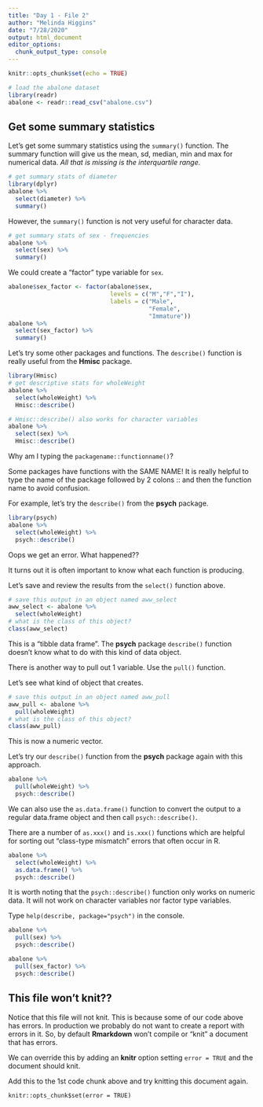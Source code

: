 ```yaml
---
title: "Day 1 - File 2"
author: "Melinda Higgins"
date: "7/28/2020"
output: html_document
editor_options: 
  chunk_output_type: console
---
```


```r
knitr::opts_chunk$set(echo = TRUE)

```

```r
# load the abalone dataset
library(readr)
abalone <- readr::read_csv("abalone.csv")
```

## Get some summary statistics

Let's get some summary statistics using the `summary()` function. The summary function will give us the mean, sd, median, min and max for numerical data. _All that is missing is the interquartile range._

```r
# get summary stats of diameter
library(dplyr)
abalone %>%
  select(diameter) %>%
  summary()
```

However, the `summary()` function is not very useful for character data.

```r
# get summary stats of sex - frequencies
abalone %>%
  select(sex) %>%
  summary()
```

We could create a "factor" type variable for `sex`.

```r
abalone$sex_factor <- factor(abalone$sex,
                             levels = c("M","F","I"),
                             labels = c("Male",
                                        "Female",
                                        "Immature"))
abalone %>%
  select(sex_factor) %>%
  summary()
```

Let's try some other packages and functions. The `describe()` function is really useful from the **Hmisc** package.

```r
library(Hmisc)
# get descriptive stats for wholeWeight
abalone %>%
  select(wholeWeight) %>%
  Hmisc::describe()

# Hmisc::describe() also works for character variables
abalone %>%
  select(sex) %>%
  Hmisc::describe()
```

Why am I typing the `packagename::functionname()`?

Some packages have functions with the SAME NAME! It is really helpful to type the name of the package followed by 2 colons :: and then the function name to avoid confusion.

For example, let's try the `describe()` from the **psych** package.

```r
library(psych)
abalone %>%
  select(wholeWeight) %>%
  psych::describe()
```

Oops we get an error. What happened??

It turns out it is often important to know what each function is producing.

Let's save and review the results from the `select()` function above.

```r
# save this output in an object named aww_select
aww_select <- abalone %>%
  select(wholeWeight)
# what is the class of this object?
class(aww_select)
```

This is a "tibble data frame". The **psych** package `describe()` function doesn't know what to do with this kind of data object.

There is another way to pull out 1 variable. Use the `pull()` function.

Let's see what kind of object that creates.

```r
# save this output in an object named aww_pull
aww_pull <- abalone %>%
  pull(wholeWeight)
# what is the class of this object?
class(aww_pull)
```

This is now a numeric vector.

Let's try our `describe()` function from the **psych** package again with this approach.

```r
abalone %>%
  pull(wholeWeight) %>%
  psych::describe()
```

We can also use the `as.data.frame()` function to convert the output to a regular data.frame object and then call `psych::describe()`.

There are a number of `as.xxx()` and `is.xxx()` functions which are helpful for sorting out "class-type mismatch" errors that often occur in R. 

```r
abalone %>%
  select(wholeWeight) %>%
  as.data.frame() %>%
  psych::describe()
```

It is worth noting that the `psych::describe()` function only works on numeric data. It will not work on character variables nor factor type variables.

Type `help(describe, package="psych")` in the console.

```r
abalone %>%
  pull(sex) %>%
  psych::describe()

abalone %>%
  pull(sex_factor) %>%
  psych::describe()
```

## This file won't knit??

Notice that this file will not knit. This is because some of our code above has errors. In production we probably do not want to create a report with errors in it. So, by default **Rmarkdown** won't compile or "knit" a document that has errors.

We can override this by adding an **knitr** option setting `error = TRUE` and the document should knit.

Add this to the 1st code chunk above and try knitting this document again.

```
knitr::opts_chunk$set(error = TRUE)
```

